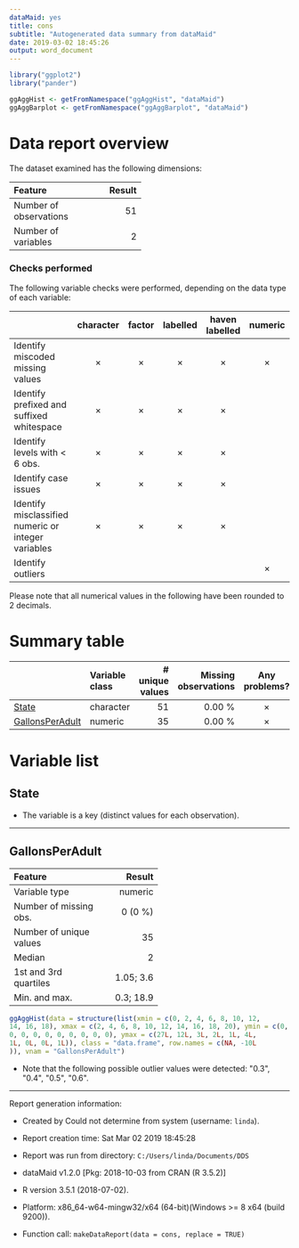---
dataMaid: yes
title: cons
subtitle: "Autogenerated data summary from dataMaid"
date: 2019-03-02 18:45:26
output: word_document
---
```{r , echo=FALSE, include=FALSE, warning=FALSE, message=FALSE, error=FALSE}
library("ggplot2")
library("pander")
```
```{r 'visualFunctions', echo=FALSE, include=FALSE, warning=FALSE, message=FALSE, error=FALSE}
ggAggHist <- getFromNamespace("ggAggHist", "dataMaid")
ggAggBarplot <- getFromNamespace("ggAggBarplot", "dataMaid")
```
# Data report overview
The dataset examined has the following dimensions:


---------------------------------
Feature                    Result
------------------------ --------
Number of observations         51

Number of variables             2
---------------------------------




### Checks performed
The following variable checks were performed, depending on the data type of each variable:

-----------------------------------------------------------------------------------------------------------------------------------------------
&nbsp;                                                 character   factor    labelled   haven labelled   numeric   integer   logical    Date   
----------------------------------------------------- ----------- --------- ---------- ---------------- --------- --------- --------- ---------
Identify miscoded missing values                        &times;    &times;   &times;       &times;       &times;   &times;             &times; 

Identify prefixed and suffixed whitespace               &times;    &times;   &times;       &times;                                             

Identify levels with < 6 obs.                           &times;    &times;   &times;       &times;                                             

Identify case issues                                    &times;    &times;   &times;       &times;                                             

Identify misclassified numeric or integer variables     &times;    &times;   &times;       &times;                                             

Identify outliers                                                                                        &times;   &times;             &times; 
-----------------------------------------------------------------------------------------------------------------------------------------------




Please note that all numerical values in the following have been rounded to 2 decimals.


# Summary table

---------------------------------------------------------------------------------------------
&nbsp;              Variable class     # unique values   Missing observations  Any problems? 
------------------- ---------------- ----------------- ---------------------- ---------------
[State]             character                       51                 0.00 %     &times;    

[GallonsPerAdult]   numeric                         35                 0.00 %     &times;    
---------------------------------------------------------------------------------------------




# Variable list
## State

* The variable is a key (distinct values for each observation).



---

## GallonsPerAdult

<div class = "row">
<div class = "col-lg-8">

-------------------------------------
Feature                        Result
------------------------- -----------
Variable type                 numeric

Number of missing obs.        0 (0 %)

Number of unique values            35

Median                              2

1st and 3rd quartiles       1.05; 3.6

Min. and max.               0.3; 18.9
-------------------------------------


</div>
<div class = "col-lg-4">
```{r 'Var-2-GallonsPerAdult', echo=FALSE, fig.width=4, fig.height=3, message=FALSE, warning=FALSE}
ggAggHist(data = structure(list(xmin = c(0, 2, 4, 6, 8, 10, 12, 
14, 16, 18), xmax = c(2, 4, 6, 8, 10, 12, 14, 16, 18, 20), ymin = c(0, 
0, 0, 0, 0, 0, 0, 0, 0, 0), ymax = c(27L, 12L, 3L, 2L, 1L, 4L, 
1L, 0L, 0L, 1L)), class = "data.frame", row.names = c(NA, -10L
)), vnam = "GallonsPerAdult")
```
</div>
</div>


- Note that the following possible outlier values were detected: \"0.3\", \"0.4\", \"0.5\", \"0.6\". 



---



Report generation information:

 *  Created by Could not determine from system (username: `linda`).

 *  Report creation time: Sat Mar 02 2019 18:45:28

 *  Report was run from directory: `C:/Users/linda/Documents/DDS`

 *  dataMaid v1.2.0 [Pkg: 2018-10-03 from CRAN (R 3.5.2)]

 *  R version 3.5.1 (2018-07-02).

 *  Platform: x86_64-w64-mingw32/x64 (64-bit)(Windows >= 8 x64 (build 9200)).

 *  Function call: `makeDataReport(data = cons, replace = TRUE)`


